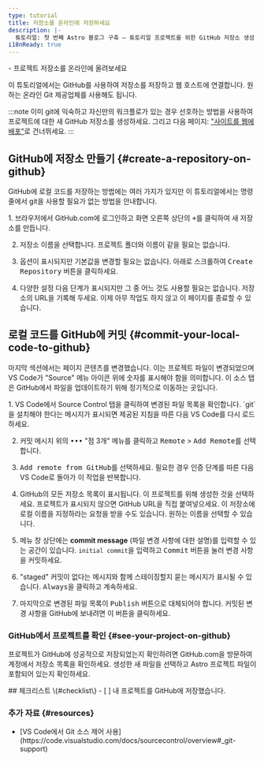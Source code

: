 ```yaml
---
type: tutorial
title: 저장소를 온라인에 저장하세요
description: |-
  튜토리얼: 첫 번째 Astro 블로그 구축 — 튜토리얼 프로젝트를 위한 GitHub 저장소 생성
i18nReady: true
---
```



<PreCheck>
  - 프로젝트 저장소를 온라인에 올려보세요
</PreCheck>

이 튜토리얼에서는 GitHub를 사용하여 저장소를 저장하고 웹 호스트에 연결합니다. 원하는 온라인 Git 제공업체를 사용해도 됩니다.

:::note
이미 git에 익숙하고 자신만의 워크플로가 있는 경우 선호하는 방법을 사용하여 프로젝트에 대한 새 GitHub 저장소를 생성하세요. 그리고 다음 페이지: ["사이트를 웹에 배포"](/ko/tutorial/1-setup/5/)로 건너뛰세요.
:::

## GitHub에 저장소 만들기 \{#create-a-repository-on-github\}

GitHub에 로컬 코드를 저장하는 방법에는 여러 가지가 있지만 이 튜토리얼에서는 명령줄에서 git을 사용할 필요가 없는 방법을 안내합니다.

<Steps>
1. 브라우저에서 GitHub.com에 로그인하고 화면 오른쪽 상단의 <kbd>+</kbd>를 클릭하여 새 저장소를 만듭니다.

2. 저장소 이름을 선택합니다. 프로젝트 폴더와 이름이 같을 필요는 없습니다.

3. 옵션이 표시되지만 기본값을 변경할 필요는 없습니다. 아래로 스크롤하여 <kbd>Create Repository</kbd> 버튼을 클릭하세요.

4. 다양한 설정 다음 단계가 표시되지만 그 중 어느 것도 사용할 필요는 없습니다. 저장소의 URL을 기록해 두세요. 이제 아무 작업도 하지 않고 이 페이지를 종료할 수 있습니다.
</Steps>

## 로컬 코드를 GitHub에 커밋 \{#commit-your-local-code-to-github\}

마지막 섹션에서는 페이지 콘텐츠를 변경했습니다. 이는 프로젝트 파일이 변경되었으며 VS Code가 "Source" 메뉴 아이콘 위에 숫자를 표시해야 함을 의미합니다. 이 소스 탭은 GitHub에서 파일을 업데이트하기 위해 정기적으로 이동하는 곳입니다.

<Steps>
1. VS Code에서 Source Control 탭을 클릭하여 변경된 파일 목록을 확인합니다. `git`을 설치해야 한다는 메시지가 표시되면 제공된 지침을 따른 다음 VS Code를 다시 로드하세요.

2. 커밋 메시지 위의 <kbd>•••</kbd> "점 3개" 메뉴를 클릭하고 <kbd>Remote</kbd> > <kbd>Add Remote</kbd>를 선택합니다.

3. <kbd>Add remote from GitHub</kbd>를 선택하세요. 필요한 경우 인증 단계를 따른 다음 VS Code로 돌아가 이 작업을 반복합니다.

4. GitHub의 모든 저장소 목록이 표시됩니다. 이 프로젝트를 위해 생성한 것을 선택하세요. 프로젝트가 표시되지 않으면 GitHub URL을 직접 붙여넣으세요. 이 저장소에 로컬 이름을 지정하라는 요청을 받을 수도 있습니다. 원하는 이름을 선택할 수 있습니다.

5. 메뉴 창 상단에는 **commit message** (파일 변경 사항에 대한 설명)를 입력할 수 있는 공간이 있습니다. `initial commit`을 입력하고 <kbd>Commit</kbd> 버튼을 눌러 변경 사항을 커밋하세요.

6. "staged" 커밋이 없다는 메시지와 함께 스테이징할지 묻는 메시지가 표시될 수 있습니다. <kbd>Always</kbd>을 클릭하고 계속하세요.

7. 마지막으로 변경된 파일 목록이 <kbd>Publish</kbd> 버튼으로 대체되어야 합니다. 커밋된 변경 사항을 GitHub에 보내려면 이 버튼을 클릭하세요.
</Steps>

### GitHub에서 프로젝트를 확인 \{#see-your-project-on-github\}

프로젝트가 GitHub에 성공적으로 저장되었는지 확인하려면 GitHub.com을 방문하여 계정에서 저장소 목록을 확인하세요. 생성한 새 파일을 선택하고 Astro 프로젝트 파일이 포함되어 있는지 확인하세요.

<Box icon="check-list">
## 체크리스트 \{#checklist\}

<Checklist>
- [ ] 내 프로젝트를 GitHub에 저장했습니다.
</Checklist>
</Box>

### 추가 자료 \{#resources\}

- <p>[VS Code에서 Git 소스 제어 사용](https://code.visualstudio.com/docs/sourcecontrol/overview#_git-support) <Badge class="neutral-badge" text="외부" /></p>
